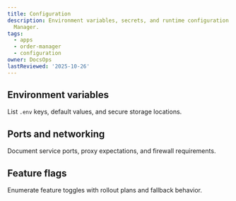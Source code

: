 ```yaml
---
title: Configuration
description: Environment variables, secrets, and runtime configuration for the Order
  Manager.
tags:
  - apps
  - order-manager
  - configuration
owner: DocsOps
lastReviewed: '2025-10-26'
---
```

## Environment variables

List `.env` keys, default values, and secure storage locations.

## Ports and networking

Document service ports, proxy expectations, and firewall requirements.

## Feature flags

Enumerate feature toggles with rollout plans and fallback behavior.
